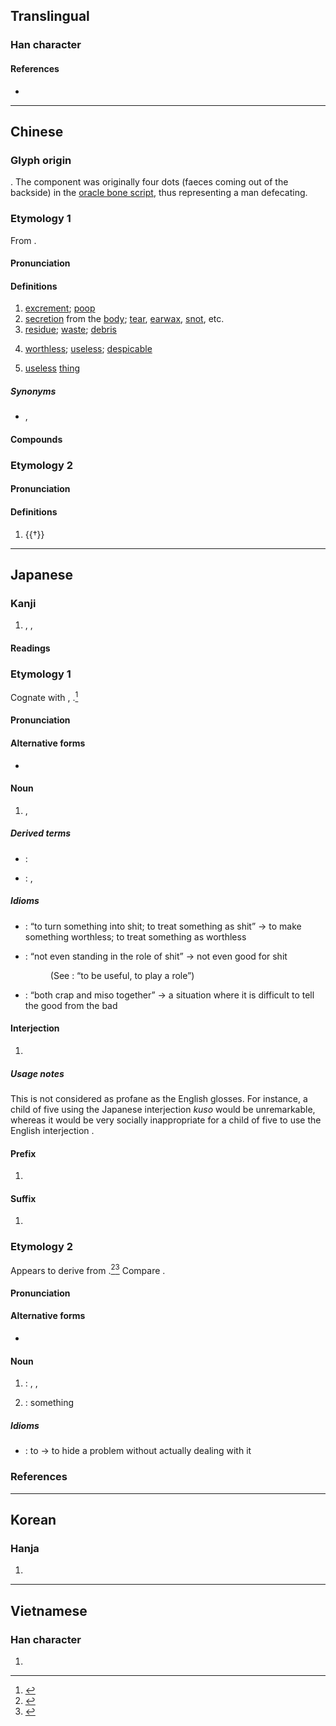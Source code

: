 {{character info/new}}
==Translingual==

===Han character===
{{Han char|rn=44|rad=尸|as=06|sn=9|four=77294|canj=SFD|ids=⿸尸米}}

====References====
* {{Han ref|kx=0301.250|dkj=07689|dj=0598.150|hdz=20973.060|uh=5C4E|ud=23630|bh=ABCB|bd=43979}}

----

==Chinese==
{{zh-forms}}

===Glyph origin===
{{Han etym}}
{{Han compound|尸|米|ls=ic|t1=body|t2=rice}}. The {{lang|zh|米}} component was originally four dots (faeces coming out of the backside) in the [[oracle bone script]], thus representing a man defecating.

===Etymology 1===
From {{inh|zh|sit-pro|*kləj||excrement}}.

====Pronunciation====
{{zh-pron
|m=shǐ
|c=si2
|h=pfs=sṳ́
|md=sāi
|mn=sái/xm,zz:sí/qz:sír/tw:sú
|mn_note=sái - vernacular; sí/sír/sú - literary
|w=2sr
|mc=2
|oc=1,1
|cat=n
}}

====Definitions====
{{zh-hanzi}}

# [[excrement]]; [[poop]] {{zh-mw|c:篤|c:坺}}
# [[secretion]] from the [[body]]; [[tear]], [[earwax]], [[snot]], etc.
# [[residue]]; [[waste]]; [[debris]]
# {{lb|zh|vulgar}} [[worthless]]; [[useless]]; [[despicable]]
# {{lb|zh|vulgar}} [[useless]] [[thing]]

=====Synonyms=====
* {{sense|excrement}} {{zh-l|糞}}, {{zh-l|便}}

====Compounds====
{{zh-der|一垺屎|一礐屎|一粒老鼠屎，壞了一鍋粥|半桶屎|厚屎|厚屎尿|厚話屎|好好鱟刣甲屎那流|家己捧屎抹面|屎|屎堆|屎尾|屎尿|屎㞎㞎|屎忽|屎忽鬼|屎桮齒|屎桶|屎殼郎|屎盎|屎礐仔|屎礐仔蟲|屎窟|屎缸蟲|屙屎|慢牛厚屎尿|懶人多屎尿|拉屎|拖屎連|搞屎棍|搦屎搦尿|擔屎|攝屎|放屎|桌頂食飯，桌跤放屎|流目屎|滲屎|滲屎尿|漚屎面|激屎|火屎|炭屎|牛屎色|牛屎鳥仔|牛屎龜|狗屎|狗改不了吃屎|生狂狗食無屎|生雞卵無，放雞屎有|疶屎|目屎|目屎膏|眼屎|瞪屎|老鼠屎|耳屎|胡蠅屎痣|胡蠅舞屎桮|落屎|落屎星|落屎馬|薰屎|話屎|雞屎落塗，也有三寸煙|雞屎運|鼻屎|鼻屎膏|一把屎，一把尿|不拉屎的|乾屎橛|占著茅坑不拉屎|吃了蜜蜂兒屎似的|嘴吃屎|好鞋不踏臭屎|屎棋|屎滾尿流|屎盆子|屎蚵蜋|屎蛋|屎頭巾|拉硬屎|攬狗屎|燥屎|狗吃屎|狗吃熱屎|狗屎堆|狗攬三堆屎|道在屎溺|阿屎|雞屎藤|鳥不生蛋，狗不拉屎|攪屎棍}}

===Etymology 2===
{{rfe|zh}}

====Pronunciation====
{{zh-pron
|m=xī
|c=hei1
|mc=1
|oc=2,2
|cat=v
}}

====Definitions====
{{zh-hanzi}}

# {{†}} {{zh-only|殿屎|to groan}}

----

==Japanese==

===Kanji===
{{ja-kanji|grade=|rs=尸06}}

# {{l|en|excrement}}, {{l|en|feces}}, {{l|en|poop}}

====Readings====
{{ja-readings
|goon=し
|kanon=し
|kun=くそ-, ばば-
}}

===Etymology 1===
{{ja-kanjitab|yomi=k|くそ}}
Cognate with {{m|ja|臭い|tr=kusai||stinky, smelly}}, {{m|ja|腐る|tr=kusaru||to rot, to become stinky}}.<ref name="KDJ">{{R:Kokugo Dai Jiten}}</ref>

====Pronunciation====
{{ja-pron|yomi=k|くそ|acc=2|dev=1|acc_ref=DJR,NHK}}

====Alternative forms====
* {{l|ja|糞}}

====Noun====
{{ja-noun|くそ}}

# {{lb|ja|colloquial|sort=くそ}} {{l|en|feces}}, {{l|en|excrement}}

=====Derived terms=====
{{der-top}}
* {{ja-r|屎っ垂れ|くそったれ}}: {{l|en|dingleberry}} {{qualifier|vulgar epithet}}
* {{ja-r|目屎|めくそ}}: {{l|en|rheum}}, {{l|en|eye}} {{l|en|mucus}}
{{der-bottom}}

=====Idioms=====
{{der-top|Idioms}}
* {{ja-r|屎にする|くそ に する}}: “to turn something into shit; to treat something as shit” → to make something worthless; to treat something as worthless
* {{ja-r|屎の役にも立たぬ|くそ の やく に も たたぬ}}: “not even standing in the role of shit” → not even good for shit
*: (See {{ja-r|役に立つ|やく に たつ}}: “to be useful, to play a role”)
* {{ja-r|屎も味噌も一緒|くそ も みそ も いっしょ}}: “both crap and miso together” → a situation where it is difficult to tell the good from the bad
{{der-bottom}}

====Interjection====
{{ja-pos|interjection|くそ}}

# {{lb|ja|sort=くそ|expletive}} {{l|en|shit}}

=====Usage notes=====
This is not considered as profane as the English glosses. For instance, a child of five using the Japanese interjection ''kuso'' would be unremarkable, whereas it would be very socially inappropriate for a child of five to use the English interjection {{m|en|shit}}.

====Prefix====
{{ja-pos|prefix|くそ}}

# {{non-gloss definition|A {{l|en|derogatory}} prefix.}}
#: {{ja-usex|'''屎'''爺い|'''くそ'''じじい|'''crappy''' old man}}

====Suffix====
{{ja-pos|suffix|くそ}}

# {{non-gloss definition|A {{l|en|derogatory}} {{l|en|emphasis|emphasizing}} suffix.}}
#: {{ja-usex|下手'''屎'''|へた'''くそ'''|'''crappy''' bad at something; to be '''shit''' at doing something}}
#: {{ja-usex|襤褸'''屎'''|ぼろ'''くそ'''|broken down '''for shit''', raggedy-'''ass'''}}

===Etymology 2===
{{ja-kanjitab|yomi=k|ばば}}
Appears to derive from {{l|en|baby talk}}.<ref name="KDJ">{{R:Kokugo Dai Jiten}}</ref><ref name="DJR">{{R:Daijirin}}</ref> Compare {{cog|en|poopoo}}.

====Pronunciation====
{{ja-pron|yomi=k|ばば|acc=0|acc_ref=DJR|acc2=2|acc2_ref=DJR}}

====Alternative forms====
* {{l|ja|糞}}

====Noun====
{{ja-noun|ばば}}

# {{qualifier|children's word}}: {{l|en|poopoo}}, {{l|en|poop}}, {{l|en|dookie}}
# {{qualifier|children's word}}: something {{l|en|unclean}}

=====Idioms=====
{{der-top|Idioms}}
* {{ja-r|猫屎する|ねこばばする}}: to {{l|en|sweep something under the rug}} → to hide a problem without actually dealing with it {{qualifier|from how a cat will bury its poop}}
{{der-bottom}}

===References===
<references/>

----

==Korean==

===Hanja===
{{ko-hanja|hangeul=시|rv=si|mr=si}}

# {{defn|lang=ko|sort=尸06}}

----

==Vietnamese==

===Han character===
{{vi-hantu|[[thỉ]], [[xái]]|rs=尸06}}

# {{defn|lang=vi|sort=尸06}}